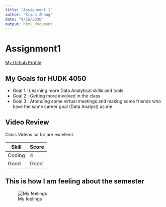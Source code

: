 ```yaml
---
title: "Assignment 1"
author: "Xiyun Zhang"
date: "9/16/2020"
output: html_document
---
```


# Assignment1

[My Github Profile](https://github.com/XiyunZhang-Silvia)

## My Goals for HUDK 4050

* Goal 1 : Learning more Data Analytical skills and tools
* Goal 2 : Getting more involved in the class
* Goal 3 : Attending some virtual meetings and  making some friends who have the same career goal (Data Analyst) as me

## Video Review

Class Videos so far are excellent.

 | Skill  | Score |
 |--------|-------|
 | Coding | 4     | 
 | Good   | Good  |
 
## This is how I am feeling about the semester

![My feelings](Tom.jpg)
 

